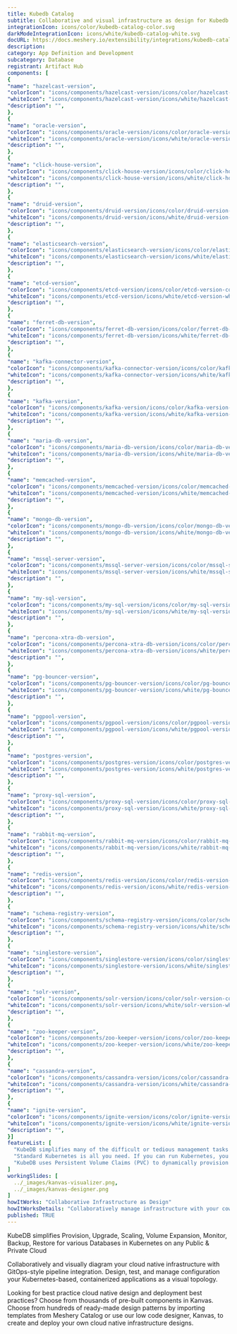 ```yaml
---
title: Kubedb Catalog
subtitle: Collaborative and visual infrastructure as design for Kubedb Catalog
integrationIcon: icons/color/kubedb-catalog-color.svg
darkModeIntegrationIcon: icons/white/kubedb-catalog-white.svg
docURL: https://docs.meshery.io/extensibility/integrations/kubedb-catalog
description: 
category: App Definition and Development
subcategory: Database
registrant: Artifact Hub
components: [
{
"name": "hazelcast-version",
"colorIcon": "icons/components/hazelcast-version/icons/color/hazelcast-version-color.svg",
"whiteIcon": "icons/components/hazelcast-version/icons/white/hazelcast-version-white.svg",
"description": "",
},
{
"name": "oracle-version",
"colorIcon": "icons/components/oracle-version/icons/color/oracle-version-color.svg",
"whiteIcon": "icons/components/oracle-version/icons/white/oracle-version-white.svg",
"description": "",
},
{
"name": "click-house-version",
"colorIcon": "icons/components/click-house-version/icons/color/click-house-version-color.svg",
"whiteIcon": "icons/components/click-house-version/icons/white/click-house-version-white.svg",
"description": "",
},
{
"name": "druid-version",
"colorIcon": "icons/components/druid-version/icons/color/druid-version-color.svg",
"whiteIcon": "icons/components/druid-version/icons/white/druid-version-white.svg",
"description": "",
},
{
"name": "elasticsearch-version",
"colorIcon": "icons/components/elasticsearch-version/icons/color/elasticsearch-version-color.svg",
"whiteIcon": "icons/components/elasticsearch-version/icons/white/elasticsearch-version-white.svg",
"description": "",
},
{
"name": "etcd-version",
"colorIcon": "icons/components/etcd-version/icons/color/etcd-version-color.svg",
"whiteIcon": "icons/components/etcd-version/icons/white/etcd-version-white.svg",
"description": "",
},
{
"name": "ferret-db-version",
"colorIcon": "icons/components/ferret-db-version/icons/color/ferret-db-version-color.svg",
"whiteIcon": "icons/components/ferret-db-version/icons/white/ferret-db-version-white.svg",
"description": "",
},
{
"name": "kafka-connector-version",
"colorIcon": "icons/components/kafka-connector-version/icons/color/kafka-connector-version-color.svg",
"whiteIcon": "icons/components/kafka-connector-version/icons/white/kafka-connector-version-white.svg",
"description": "",
},
{
"name": "kafka-version",
"colorIcon": "icons/components/kafka-version/icons/color/kafka-version-color.svg",
"whiteIcon": "icons/components/kafka-version/icons/white/kafka-version-white.svg",
"description": "",
},
{
"name": "maria-db-version",
"colorIcon": "icons/components/maria-db-version/icons/color/maria-db-version-color.svg",
"whiteIcon": "icons/components/maria-db-version/icons/white/maria-db-version-white.svg",
"description": "",
},
{
"name": "memcached-version",
"colorIcon": "icons/components/memcached-version/icons/color/memcached-version-color.svg",
"whiteIcon": "icons/components/memcached-version/icons/white/memcached-version-white.svg",
"description": "",
},
{
"name": "mongo-db-version",
"colorIcon": "icons/components/mongo-db-version/icons/color/mongo-db-version-color.svg",
"whiteIcon": "icons/components/mongo-db-version/icons/white/mongo-db-version-white.svg",
"description": "",
},
{
"name": "mssql-server-version",
"colorIcon": "icons/components/mssql-server-version/icons/color/mssql-server-version-color.svg",
"whiteIcon": "icons/components/mssql-server-version/icons/white/mssql-server-version-white.svg",
"description": "",
},
{
"name": "my-sql-version",
"colorIcon": "icons/components/my-sql-version/icons/color/my-sql-version-color.svg",
"whiteIcon": "icons/components/my-sql-version/icons/white/my-sql-version-white.svg",
"description": "",
},
{
"name": "percona-xtra-db-version",
"colorIcon": "icons/components/percona-xtra-db-version/icons/color/percona-xtra-db-version-color.svg",
"whiteIcon": "icons/components/percona-xtra-db-version/icons/white/percona-xtra-db-version-white.svg",
"description": "",
},
{
"name": "pg-bouncer-version",
"colorIcon": "icons/components/pg-bouncer-version/icons/color/pg-bouncer-version-color.svg",
"whiteIcon": "icons/components/pg-bouncer-version/icons/white/pg-bouncer-version-white.svg",
"description": "",
},
{
"name": "pgpool-version",
"colorIcon": "icons/components/pgpool-version/icons/color/pgpool-version-color.svg",
"whiteIcon": "icons/components/pgpool-version/icons/white/pgpool-version-white.svg",
"description": "",
},
{
"name": "postgres-version",
"colorIcon": "icons/components/postgres-version/icons/color/postgres-version-color.svg",
"whiteIcon": "icons/components/postgres-version/icons/white/postgres-version-white.svg",
"description": "",
},
{
"name": "proxy-sql-version",
"colorIcon": "icons/components/proxy-sql-version/icons/color/proxy-sql-version-color.svg",
"whiteIcon": "icons/components/proxy-sql-version/icons/white/proxy-sql-version-white.svg",
"description": "",
},
{
"name": "rabbit-mq-version",
"colorIcon": "icons/components/rabbit-mq-version/icons/color/rabbit-mq-version-color.svg",
"whiteIcon": "icons/components/rabbit-mq-version/icons/white/rabbit-mq-version-white.svg",
"description": "",
},
{
"name": "redis-version",
"colorIcon": "icons/components/redis-version/icons/color/redis-version-color.svg",
"whiteIcon": "icons/components/redis-version/icons/white/redis-version-white.svg",
"description": "",
},
{
"name": "schema-registry-version",
"colorIcon": "icons/components/schema-registry-version/icons/color/schema-registry-version-color.svg",
"whiteIcon": "icons/components/schema-registry-version/icons/white/schema-registry-version-white.svg",
"description": "",
},
{
"name": "singlestore-version",
"colorIcon": "icons/components/singlestore-version/icons/color/singlestore-version-color.svg",
"whiteIcon": "icons/components/singlestore-version/icons/white/singlestore-version-white.svg",
"description": "",
},
{
"name": "solr-version",
"colorIcon": "icons/components/solr-version/icons/color/solr-version-color.svg",
"whiteIcon": "icons/components/solr-version/icons/white/solr-version-white.svg",
"description": "",
},
{
"name": "zoo-keeper-version",
"colorIcon": "icons/components/zoo-keeper-version/icons/color/zoo-keeper-version-color.svg",
"whiteIcon": "icons/components/zoo-keeper-version/icons/white/zoo-keeper-version-white.svg",
"description": "",
},
{
"name": "cassandra-version",
"colorIcon": "icons/components/cassandra-version/icons/color/cassandra-version-color.svg",
"whiteIcon": "icons/components/cassandra-version/icons/white/cassandra-version-white.svg",
"description": "",
},
{
"name": "ignite-version",
"colorIcon": "icons/components/ignite-version/icons/color/ignite-version-color.svg",
"whiteIcon": "icons/components/ignite-version/icons/white/ignite-version-white.svg",
"description": "",
}]
featureList: [
  "KubeDB simplifies many of the difficult or tedious management tasks of running a production grade databases on private and public clouds. Maintain one stack for all your stateless and stateful applications and simplify the operational complexity.",
  "Standard Kubernetes is all you need. If you can run Kubernetes, you can provision and manage databases using KubeDB. Use standard Kubernetes CLI and API to provision and manage databases.",
  "KubeDB uses Persistent Volume Claims (PVC) to dynamically provision disks for database instances. Using appropriately defined StorageClasses, KubeDB provisioned database instances are designed to scale from small development workloads up to performance-intensive workloads on private and public cloud environments."
]
workingSlides: [
  ../_images/kanvas-visualizer.png,
  ../_images/kanvas-designer.png
]
howItWorks: "Collaborative Infrastructure as Design"
howItWorksDetails: "Collaboratively manage infrastructure with your coworkers synchronously sharing the same designs."
published: TRUE
---
```

<p>
KubeDB simplifies Provision, Upgrade, Scaling, Volume Expansion, Monitor, Backup, Restore for various Databases in Kubernetes on any Public & Private Cloud
</p>
<p>
    Collaboratively and visually diagram your cloud native infrastructure with GitOps-style pipeline integration. Design, test, and manage configuration your Kubernetes-based, containerized applications as a visual topology.
</p>
<p>
    Looking for best practice cloud native design and deployment best practices? Choose from thousands of pre-built components in Kanvas. Choose from hundreds of ready-made design patterns by importing templates from Meshery Catalog or use our low code designer, Kanvas, to create and deploy your own cloud native infrastructure designs.
</p>
